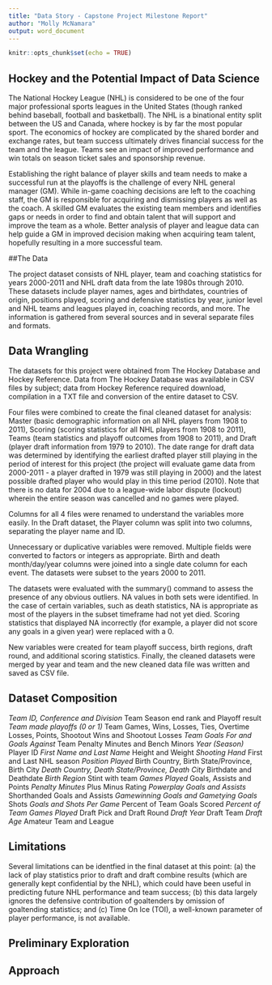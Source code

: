 ---
title: "Data Story - Capstone Project Milestone Report"
author: "Molly McNamara"
output: word_document
---

```{r setup, include=FALSE}
knitr::opts_chunk$set(echo = TRUE)
```

## Hockey and the Potential Impact of Data Science

The National Hockey League (NHL) is considered to be one of the four major professional sports leagues in the United States (though ranked behind baseball, football and basketball). The NHL is a binational entity split between the US and Canada, where hockey is by far the most popular sport. The economics of hockey are complicated by the shared border and exchange rates, but team success ultimately drives financial success for the team and the league. Teams see an impact of improved performance and win totals on season ticket sales and sponsorship revenue.

Establishing the right balance of player skills and team needs to make a successful run at the playoffs is the challenge of every NHL general manager (GM). While in-game coaching decisions are left to the coaching staff, the GM is responsible for acquiring and dismissing players as well as the coach. A skilled GM evaluates the existing team members and identifies gaps or needs in order to find and obtain talent that will support and improve the team as a whole. Better analysis of player and league data can help guide a GM in improved decision making when acquiring team talent, hopefully resulting in a more successful team.

##The Data

The project dataset consists of NHL player, team and coaching statistics for years 2000-2011 and NHL draft data from the late 1980s through 2010. These datasets include player names, ages and birthdates, countries of origin, positions played, scoring and defensive statistics by year, junior level and NHL teams and leagues played in, coaching records, and more. The information is gathered from several sources and in several separate files and formats.

## Data Wrangling

The datasets for this project were obtained from The Hockey Database and Hockey Reference. Data from The Hockey Database was available in CSV files by subject; data from Hockey Reference required download, compilation in a TXT file and conversion of the entire dataset to CSV.

Four files were combined to create the final cleaned dataset for analysis: Master (basic demographic information on all NHL players from 1908 to 2011), Scoring (scoring statistics for all NHL players from 1908 to 2011), Teams (team statistics and playoff outcomes from 1908 to 2011), and Draft (player draft information from 1979 to 2010). The date range for draft data was determined by identifying the earliest drafted player still playing in the period of interest for this project (the project will evaluate game data from 2000-2011 - a player drafted in 1979 was still playing in 2000) and the latest possible drafted player who would play in this time period (2010). Note that there is no data for 2004 due to a league-wide labor dispute (lockout) wherein the entire season was cancelled and no games were played.

Columns for all 4 files were renamed to understand the variables more easily. In the Draft dataset, the Player column was split into two columns, separating the player name and ID. 

Unnecessary or duplicative variables were removed. Multiple fields were converted to factors or integers as appropriate. Birth and death month/day/year columns were joined into a single date column for each event. The datasets were subset to the years 2000 to 2011.

The datasets were evaluated with the summary() command to assess the presence of any obvious outliers. NA values in both sets were identified. In the case of certain variables, such as death statistics, NA is appropriate as most of the players in the subset timeframe had not yet died. Scoring statistics that displayed NA incorrectly (for example, a player did not score any goals in a given year) were replaced with a 0.

New variables were created for team playoff success, birth regions, draft round, and additional scoring statistics. Finally, the cleaned datasets were merged by year and team and the new cleaned data file was written and saved as CSV file.

## Dataset Composition

  *Team ID, Conference and Division
  *Team Season end rank and Playoff result
  *Team made playoffs (0 or 1)
*Team Games, Wins, Losses, Ties, Overtime Losses, Points, Shootout Wins and Shootout Losses
*Team Goals For and Goals Against
*Team Penalty Minutes and Bench Minors
*Year (Season)
*Player ID
*First Name and Last Name
*Height and Weight
*Shooting Hand
*First and Last NHL season
*Position Played
*Birth Country, Birth State/Province, Birth City
*Death Country, Death State/Province, Death City
*Birthdate and Deathdate
*Birth Region
*Stint with team
*Games Played
*Goals, Assists and Points
*Penalty Minutes
*Plus Minus Rating
*Powerplay Goals and Assists
*Shorthanded Goals and Assists
*Gamewinning Goals and Gametying Goals
*Shots
*Goals and Shots Per Game
*Percent of Team Goals Scored
*Percent of Team Games Played
*Draft Pick and Draft Round
*Draft Year
*Draft Team
*Draft Age
*Amateur Team and League

## Limitations

Several limitations can be identfied in the final dataset at this point: (a) the lack of play statistics prior to draft and draft combine results (which are generally kept confidential by the NHL), which could have been useful in predicting future NHL performance and team success; (b) this data largely ignores the defensive contribution of goaltenders by omission of goaltending statistics; and (c) Time On Ice (TOI), a well-known parameter of player performance, is not available.

## Preliminary Exploration

## Approach
